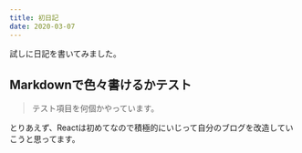 ```yaml
---
title: 初日記
date: 2020-03-07
---
```


試しに日記を書いてみました。

## Markdownで色々書けるかテスト

>テスト項目を何個かやっています。

とりあえず、Reactは初めてなので積極的にいじって自分のブログを改造していこうと思ってます。
